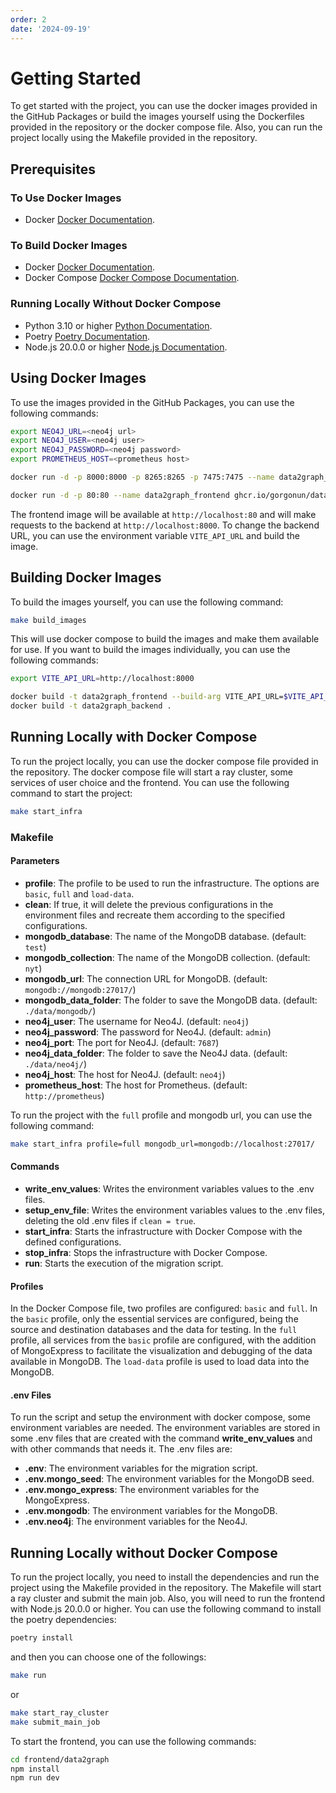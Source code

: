 ```yaml
---
order: 2
date: '2024-09-19'
---
```


# Getting Started

To get started with the project, you can use the docker images provided in the GitHub Packages or build the images yourself using the Dockerfiles provided in the repository or the docker compose file. Also, you can run the project locally using the Makefile provided in the repository.

## Prerequisites

### To Use Docker Images

- Docker [Docker Documentation](https://docs.docker.com/get-docker/).

### To Build Docker Images

- Docker [Docker Documentation](https://docs.docker.com/get-docker/).
- Docker Compose [Docker Compose Documentation](https://docs.docker.com/compose/install/).

### Running Locally Without Docker Compose

- Python 3.10 or higher [Python Documentation](https://www.python.org/downloads/).
- Poetry [Poetry Documentation](https://python-poetry.org/docs/).
- Node.js 20.0.0 or higher [Node.js Documentation](https://nodejs.org/en/download/).

## Using Docker Images

To use the images provided in the GitHub Packages, you can use the following commands:

```bash
export NEO4J_URL=<neo4j url>
export NEO4J_USER=<neo4j user>
export NEO4J_PASSWORD=<neo4j password>
export PROMETHEUS_HOST=<prometheus host>

docker run -d -p 8000:8000 -p 8265:8265 -p 7475:7475 --name data2graph_backend -e NEO4J_URL=$NEO4J_URL -e NEO4J_USER=$NEO4J_USER -e NEO4J_PASSWORD=$NEO4J_PASSWORD -e PROMETHEUS_HOST=$PROMETHEUS_HOST  ghcr.io/gorgonun/data_to_graph_backend:latest

docker run -d -p 80:80 --name data2graph_frontend ghcr.io/gorgonun/data_to_graph_frontend:latest
```

The frontend image will be available at `http://localhost:80` and will make requests to the backend at `http://localhost:8000`. To change the backend URL, you can use the environment variable `VITE_API_URL` and build the image.

## Building Docker Images

To build the images yourself, you can use the following command:

```bash
make build_images
```

This will use docker compose to build the images and make them available for use. If you want to build the images individually, you can use the following commands:

```bash
export VITE_API_URL=http://localhost:8000

docker build -t data2graph_frontend --build-arg VITE_API_URL=$VITE_API_URL  ./frontend/data2graph/
docker build -t data2graph_backend .
```

## Running Locally with Docker Compose

To run the project locally, you can use the docker compose file provided in the repository. The docker compose file will start a ray cluster, some services of user choice and the frontend. You can use the following command to start the project:

```bash
make start_infra
```

### Makefile

#### Parameters

- **profile**: The profile to be used to run the infrastructure. The options are `basic`, `full` and `load-data`.
- **clean**: If true, it will delete the previous configurations in the environment files and recreate them according to the specified configurations.
- **mongodb_database**: The name of the MongoDB database. (default: `test`)
- **mongodb_collection**: The name of the MongoDB collection. (default: `nyt`)
- **mongodb_url**: The connection URL for MongoDB. (default: `mongodb://mongodb:27017/`)
- **mongodb_data_folder**: The folder to save the MongoDB data. (default: `./data/mongodb/`)
- **neo4j_user**: The username for Neo4J. (default: `neo4j`)
- **neo4j_password**: The password for Neo4J. (default: `admin`)
- **neo4j_port**: The port for Neo4J. (default: `7687`)
- **neo4j_data_folder**: The folder to save the Neo4J data. (default: `./data/neo4j/`)
- **neo4j_host**: The host for Neo4J. (default: `neo4j`)
- **prometheus_host**: The host for Prometheus. (default: `http://prometheus`)

To run the project with the `full` profile and mongodb url, you can use the following command:

```bash
make start_infra profile=full mongodb_url=mongodb://localhost:27017/
```

#### Commands

- **write_env_values**: Writes the environment variables values to the .env files.
- **setup_env_file**: Writes the environment variables values to the .env files, deleting the old .env files if `clean = true`.
- **start_infra**: Starts the infrastructure with Docker Compose with the defined configurations.
- **stop_infra**: Stops the infrastructure with Docker Compose.
- **run**: Starts the execution of the migration script.

#### Profiles

In the Docker Compose file, two profiles are configured: `basic` and `full`. In the `basic` profile, only the essential services are configured, being the source and destination databases and the data for testing. In the `full` profile, all services from the `basic` profile are configured, with the addition of MongoExpress to facilitate the visualization and debugging of the data available in MongoDB. The `load-data` profile is used to load data into the MongoDB.

#### .env Files

To run the script and setup the environment with docker compose, some environment variables are needed. The environment variables are stored in some .env files that are created with the command **write_env_values** and with other commands that needs it. The .env files are:

- **.env**: The environment variables for the migration script.
- **.env.mongo_seed**: The environment variables for the MongoDB seed.
- **.env.mongo_express**: The environment variables for the MongoExpress.
- **.env.mongodb**: The environment variables for the MongoDB.
- **.env.neo4j**: The environment variables for the Neo4J.

## Running Locally without Docker Compose

To run the project locally, you need to install the dependencies and run the project using the Makefile provided in the repository. The Makefile will start a ray cluster and submit the main job. Also, you will need to run the frontend with Node.js 20.0.0 or higher. You can use the following command to install the poetry dependencies:

```bash
poetry install
```

and then you can choose one of the followings:

```bash
make run
```

or

```bash
make start_ray_cluster
make submit_main_job
```

To start the frontend, you can use the following commands:

```bash
cd frontend/data2graph
npm install
npm run dev
```
